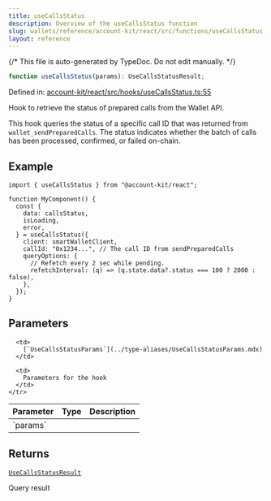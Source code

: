 ```yaml
---
title: useCallsStatus
description: Overview of the useCallsStatus function
slug: wallets/reference/account-kit/react/src/functions/useCallsStatus
layout: reference
---
```


{/* This file is auto-generated by TypeDoc. Do not edit manually. */}

```ts
function useCallsStatus(params): UseCallsStatusResult;
```

Defined in: [account-kit/react/src/hooks/useCallsStatus.ts:55](https://github.com/alchemyplatform/aa-sdk/blob/9f926c402d1661309abbf8eae8431e52e8c5e53f/account-kit/react/src/hooks/useCallsStatus.ts#L55)

Hook to retrieve the status of prepared calls from the Wallet API.

This hook queries the status of a specific call ID that was returned from `wallet_sendPreparedCalls`.
The status indicates whether the batch of calls has been processed, confirmed, or failed on-chain.

## Example

```tsx twoslash
import { useCallsStatus } from "@account-kit/react";

function MyComponent() {
  const {
    data: callsStatus,
    isLoading,
    error,
  } = useCallsStatus({
    client: smartWalletClient,
    callId: "0x1234...", // The call ID from sendPreparedCalls
    queryOptions: {
      // Refetch every 2 sec while pending.
      refetchInterval: (q) => (q.state.data?.status === 100 ? 2000 : false),
    },
  });
}
```

## Parameters

<table>
  <thead>
    <tr>
      <th align="left">Parameter</th>
      <th align="left">Type</th>
      <th align="left">Description</th>
    </tr>
  </thead>

  <tbody>
    <tr>
      <td>
        `params`
      </td>

      <td>
        [`UseCallsStatusParams`](../type-aliases/UseCallsStatusParams.mdx)
      </td>

      <td>
        Parameters for the hook
      </td>
    </tr>

  </tbody>
</table>

## Returns

[`UseCallsStatusResult`](../type-aliases/UseCallsStatusResult.mdx)

Query result
